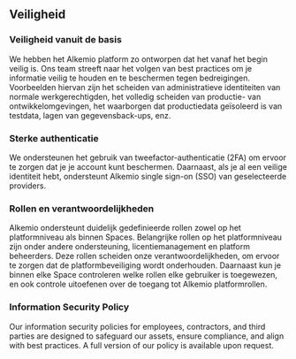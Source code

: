 ## Veiligheid

### Veiligheid vanuit de basis

We hebben het Alkemio platform zo ontworpen dat het vanaf het begin veilig is.
Ons team streeft naar het volgen van best practices om je informatie veilig te houden en te beschermen tegen bedreigingen.
Voorbeelden hiervan zijn het scheiden van administratieve identiteiten van normale werkgerechtigden, het volledig scheiden van productie- van ontwikkelomgevingen, het waarborgen dat productiedata geïsoleerd is van testdata, lagen van gegevensback-ups, enz.

### Sterke authenticatie

We ondersteunen het gebruik van tweefactor-authenticatie (2FA) om ervoor te zorgen dat je je account kunt beschermen.
Daarnaast, als je al een veilige identiteit hebt, ondersteunt Alkemio single sign-on (SSO) van geselecteerde providers.

### Rollen en verantwoordelijkheden

Alkemio ondersteunt duidelijk gedefinieerde rollen zowel op het platformniveau als binnen Spaces.
Belangrijke rollen op het platformniveau zijn onder andere ondersteuning, licentiemanagement en platform beheerders.
Deze rollen scheiden onze verantwoordelijkheden, om ervoor te zorgen dat de platformbeveiliging wordt onderhouden.
Daarnaast kun je binnen elke Space controleren welke rollen elke gebruiker is toegewezen, en ook controle uitoefenen over de toegang tot Alkemio platformrollen. 

### Information Security Policy

Our information security policies for employees, contractors, and third parties are designed to safeguard our assets, ensure compliance, and align with best practices.
A full version of our policy is available upon request. 
